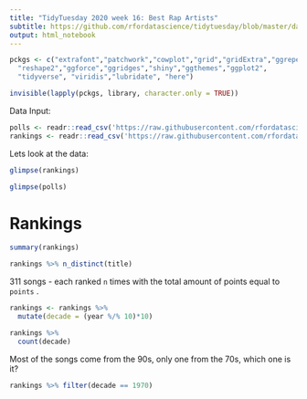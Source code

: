 ```yaml
---
title: "TidyTuesday 2020 week 16: Best Rap Artists"
subtitle: https://github.com/rfordatascience/tidytuesday/blob/master/data/2020/2020-04-14/readme.md
output: html_notebook
---
```


```r
pckgs <- c("extrafont","patchwork","cowplot","grid","gridExtra","ggrepel",
  "reshape2","ggforce","ggridges","shiny","ggthemes","ggplot2",
  "tidyverse", "viridis","lubridate", "here")

invisible(lapply(pckgs, library, character.only = TRUE))
```

Data Input:

```r
polls <- readr::read_csv('https://raw.githubusercontent.com/rfordatascience/tidytuesday/master/data/2020/2020-04-14/polls.csv')
rankings <- readr::read_csv('https://raw.githubusercontent.com/rfordatascience/tidytuesday/master/data/2020/2020-04-14/rankings.csv')
```

Lets look at the data:

```r
glimpse(rankings)
```

```r
glimpse(polls)
```

# Rankings

```r
summary(rankings)
```

```r
rankings %>% n_distinct(title)
```

311 songs - each ranked `n` times with the total amount of points equal to `points` .

```r
rankings <- rankings %>% 
  mutate(decade = (year %/% 10)*10)
```

```r
rankings %>% 
  count(decade)
```

Most of the songs come from the 90s, only one from the 70s, which one is it?

```r
rankings %>% filter(decade == 1970)
```



